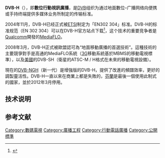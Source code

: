 {{Table Digital video broadcast standards}}
{{noteTA
|G1=IT
|1=zh-tw:無線行動廣播; zh-hk:地面移動廣播;
|2=zh-tw:行動; zh-hk:移動;
|3=zh-tw:加強; zh-hk:增強;
}}
{{RoughTranslation}}
{{request translation}}
'''DVB-H'''（{{lang|en|'''D'''igital '''V'''ideo '''B'''roadcasting-'''H'''andheld}}），即'''數位行動視訊廣播'''，是[[DVB|DVB]]组织为通过地面數位–广播网络向便携或手持终端提供多媒体业务所制定的传输标准。

2004年11月，DVB-H已经正式被[[ETSI|ETSI]]制定为「EN302 304」标准。DVB-H的标准规范（EN 302 304）可以在DVB-H官方站点下载<ref>{{Cite web |url=http://www.dvb-h.org/ |title=www.dvb-h.org |accessdate=2007-02-07 |archive-date=2007-02-10 |archive-url=https://web.archive.org/web/20070210023046/http://www.dvb-h.org/ |dead-url=no }}</ref>，这个技术的重要竞争者是[[Qualcomm|Qualcomm]]開發的[[MediaFLO|MediaFLO]]。

2008年3月，DVB-H正式被歐盟認可為“地面移動廣播的首選技術”。這種技術的主要競爭對手是高通的MediaFLO系統（[[3G|3G]]移動系統基於MBMS的移動電視標準），以及[[美國|美國]]的DVB-SH（衛星的ATSC-M / H格式在未來的移動電視設備）。

現在的[[DVB-NGH|DVB-NGH]]（新一代）是增強版的DVB-H，提供了改進的頻譜效率，更好的調製靈活性。DVB-H一直以來在商業上都是失敗的，[[芬蘭|芬蘭]]是最後一個使用此制式的國家，並於2012年3月停用。

== 技术说明 ==

== 参考文献 ==
<references />

[[Category:數碼電視|Category:數碼電視]]
[[Category:廣播工程|Category:廣播工程]]
[[Category:行動電話廣播|Category:行動電話廣播]]
[[Category:公開標準|Category:公開標準]]